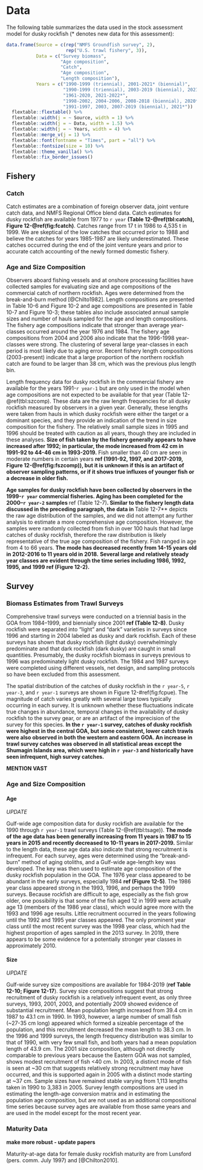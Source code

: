 # Data

The following table summarizes the data used in the stock assessment model for dusky rockfish (* denotes new data for this assessment):

```r

data.frame(Source = c(rep("NMFS Groundfish survey", 2),
                      rep("U.S. trawl fishery", 3)),
           Data = c("Survey biomass",
                    "Age composition",
                    "Catch",
                    "Age composition",
                    "Length composition"),
           Years = c("1990-1999 (triennial), 2001-2021* (biennial)",
                     "1990-1999 (triennial), 2003-2019 (biennial), 2021*",
                     "1961-2020, 2021-2022*",
                     "1998-2002, 2004-2006, 2008-2018 (biennial), 2020*",
                     "1991-1997, 2003, 2007-2019 (biennial), 2021*"))  %>% 
  flextable::flextable() %>% 
  flextable::width(j = ~ Source, width = 1) %>% 
  flextable::width(j = ~ Data, width = 1.5) %>% 
  flextable::width(j = ~ Years, width = 4) %>% 
  flextable::merge_v(j = 1) %>% 
  flextable::font(fontname = "Times", part = "all") %>% 
  flextable::fontsize(size = 10) %>% 
  flextable::theme_vanilla() %>% 
  flextable::fix_border_issues() 

```

## Fishery

### Catch

Catch estimates are a combination of foreign observer data, joint venture catch data, and NMFS Regional Office blend data. 
Catch estimates for dusky rockfish are available from 1977 to `r year` **(Table 12-\@ref(tbl:catch), Figure 12-\@ref(fig:fcatch)**. 
Catches range from 17 t in 1986 to 4,535 t in 1999. 
We are skeptical of the low catches that occurred prior to 1988 and believe the catches for years 1985-1987 are likely underestimated. 
These catches occurred during the end of the joint venture years and prior to accurate catch accounting of the newly formed domestic fishery.

### Age and Size Composition

Observers aboard fishing vessels and at onshore processing facilities have collected samples for evaluating size and age compositions of the commercial catch of northern rockfish. 
Ages were determined from the break-and-burn method [@Chilto1982]. 
Length compositions are presented in Table 10-6 and Figure 10-2 and age compositions are presented in Table 10-7 and Figure 10-3; these tables also include associated annual sample sizes and number of hauls sampled for the age and length compositions. 
The fishery age compositions indicate that stronger than average year-classes occurred around the year 1976 and 1984. 
The fishery age compositions from 2004 and 2006 also indicate that the 1996-1998 year-classes were strong. 
The clustering of several large year-classes in each period is most likely due to aging error. 
Recent fishery length compositions (2003-present) indicate that a large proportion of the northern rockfish catch are found to be larger than 38 cm, which was the previous plus length bin.

Length frequency data for dusky rockfish in the commercial fishery are available for the years 1991-`r year-1` but are only used in the model when age compositions are not expected to be available for that year (Table 12-\@ref(tbl:szcomp). 
These data are the raw length frequencies for all dusky rockfish measured by observers in a given year. 
Generally, these lengths were taken from hauls in which dusky rockfish were either the target or a dominant species, and they provide an indication of the trend in size composition for the fishery. 
The relatively small sample sizes in 1995 and 1996 should be treated with caution as all years, though they are included in these analyses. 
**Size of fish taken by the fishery generally appears to have increased after 1992; in particular, the mode increased from 42 cm in 1991-92 to 44-46 cm in 1993-2019.** 
Fish smaller than 40 cm are seen in moderate numbers in certain years **ref (1991-92, 1997, and 2017-2019, Figure 12-\@ref(fig:fszcomp)), but it is unknown if this is an artifact of observer sampling patterns, or if it shows true influxes of younger fish or a decrease in older fish.**

**Age samples for dusky rockfish have been collected by observers in the 1999-`r year` commercial fisheries. 
Aging has been completed for the 2000--`r year-2` samples **ref (Table 12-7)**. 
Similar to the fishery length data discussed in the preceding paragraph, the data in **Table 12-7** depicts the raw age distribution of the samples, and we did not attempt any further analysis to estimate a more comprehensive age composition. 
However, the samples were randomly collected from fish in over 100 hauls that had large catches of dusky rockfish, therefore the raw distribution is likely representative of the true age composition of the fishery. 
Fish ranged in age from 4 to 66 years. 
**The mode has decreased recently from 14-15 years old in 2012-2016 to 11 years old in 2018.** 
**Several large and relatively steady year classes are evident through the time series including 1986, 1992, 1995, and 1999 ref (Figure 12-2).**

## Survey

### Biomass Estimates from Trawl Surveys

Comprehensive trawl surveys were conducted on a triennial basis in the GOA from 1984--1999, and biennially since 2001 **ref (Table 12-8)**.
Dusky rockfish were separated into “light” and “dark” varieties in surveys since 1996 and starting in 2004 labeled as dusky and dark rockfish. 
Each of these surveys has shown that dusky rockfish (light dusky) overwhelmingly predominate and that dark rockfish (dark dusky) are caught in small quantities. 
Presumably, the dusky rockfish biomass in surveys previous to 1996 was predominately light dusky rockfish.
The 1984 and 1987 surveys were completed using different vessels, net design, and sampling protocols so have been excluded from this assessment. 

The spatial distribution of the catches of dusky rockfish in the `r year-5`, `r year-3`, and `r year-1` surveys are shown in Figure 12-\#ref(fig:fcpue). 
The magnitude of catch varies greatly with several large tows typically occurring in each survey. 
It is unknown whether these fluctuations indicate true changes in abundance, temporal changes in the availability of dusky rockfish to the survey gear, or are an artifact of the imprecision of the survey for this species. 
**In the `r year-1` survey, catches of dusky rockfish were highest in the central GOA, but some consistent, lower catch trawls were also observed in both the western and eastern GOA. 
An increase in trawl survey catches was observed in all statistical areas except the Shumagin Islands area, which were high in `r year-3` and historically have seen infrequent, high survey catches.**

**MENTION VAST**

### Age and Size Composition 

#### Age 

*UPDATE* 

Gulf-wide age composition data for dusky rockfish are available for the 1990 through `r year-1` trawl surveys (Table 12-\@ref(tbl:tsage)). 
**The mode of the age data has been generally increasing from 11 years in 1987 to 15 years in 2015 and recently decreased to 10-11 years in 2017-2019.** 
Similar to the length data, these age data also indicate that strong recruitment is infrequent. 
For each survey, ages were determined using the “break-and-burn” method of aging otoliths, and a Gulf-wide age-length key was developed. 
The key was then used to estimate age composition of the dusky rockfish population in the GOA. 
The 1976 year class appeared to be abundant in the early surveys, especially 1984 **ref (Figure 12-5)**. 
The 1986 year class appeared strong in the 1993, 1996, and perhaps the 1999 surveys. 
Because rockfish are difficult to age, especially as the fish grow older, one possibility is that some of the fish aged 12 in 1999 were actually age 13 (members of the 1986 year class), which would agree more with the 1993 and 1996 age results. 
Little recruitment occurred in the years following until the 1992 and 1995 year classes appeared. 
The only prominent year class until the most recent survey was the 1998 year class, which had the highest proportion of ages sampled in the 2013 survey. 
In 2019, there appears to be some evidence for a potentially stronger year classes in approximately 2010.

#### Size

*UPDATE* 

Gulf-wide survey size compositions are available for 1984-2019 (**ref Table 12-10; Figure 12-17**). 
Survey size compositions suggest that strong recruitment of dusky rockfish is a relatively infrequent event, as only three surveys, 1993, 2001, 2003, and potentially 2009 showed evidence of substantial recruitment. 
Mean population length increased from 39.4 cm in 1987 to 43.1 cm in 1990. 
In 1993, however, a large number of small fish (~27-35 cm long) appeared which formed a sizeable percentage of the population, and this recruitment decreased the mean length to 38.3 cm. 
In the 1996 and 1999 surveys, the length frequency distribution was similar to that of 1990, with very few small fish, and both years had a mean population length of 43.9 cm. 
The 2001 size composition, although not directly comparable to previous years because the Eastern GOA was not sampled, shows modest recruitment of fish <40 cm. 
In 2003, a distinct mode of fish is seen at ~30 cm that suggests relatively strong recruitment may have occurred, and this is supported again in 2005 with a distinct mode starting at ~37 cm. 
Sample sizes have remained stable varying from 1,113 lengths taken in 1990 to 3,383 in 2005. 
Survey length compositions are used in estimating the length-age conversion matrix and in estimating the population age composition, but are not used as an additional compositional time series because survey ages are available from those same years and are used in the model except for the most recent year.

### Maturity Data

**make more robust - update papers**

Maturity-at-age data for female dusky rockfish maturity are from Lunsford (pers. comm. July 1997) and [@Chilton2010].
